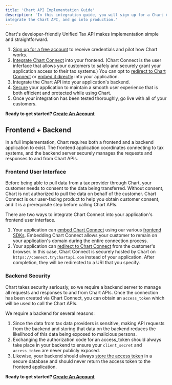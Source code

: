 ```yaml
---
title: 'Chart API Implementation Guide'
description: 'In this integration guide, you will sign up for a Chart Account, set up Chart Connect, 
integrate the Chart API, and go into production.'
---
```


Chart's developer-friendly Unified Tax API makes implementation simple and straightforward.

1. [Sign up for a free account](/implementation/connect/create-dev-account) to receive credentials and pilot how Chart works.
2. [Integrate Chart Connect](/implementation/connect/set-up-chart-connect) into your frontend. 
(Chart Connect is the user inferface that allows your customers to safely
 and securely grant your application access to their tax systems.) 
 You can opt to [redirect to Chart Connect](/implementation/connect/set-up-chart-connect#redirect-to-chart-connect)
 or [embed it directly](/implementation/connect/set-up-chart-connect#embedded-chart-connect) into your application.
3. Integrate the Chart API into your application's backend.
4. [Secure](/implementation/secure) your application to maintain a smooth user experience 
that is both efficient and protected while using Chart.
5. Once your integration has been tested thoroughly, go live with all of your customers.

<Note>**Ready to get started? [Create An Account](/implementation/connect/set-up-chart-connect)**</Note>

## Frontend + Backend

In a full implementation, Chart requires both a frontend and a backend application to exist. 
The frontend application coordinates connecting to tax systems, 
and the backend server securely manages the requests and responses to and from Chart APIs.

### Frontend User Interface

Before being able to pull data from a tax provider through Chart, 
your customer needs to consent to the data being transferred. Without consent, 
Chart is not authorized to pull the data on behalf of the customer. 
Chart Connect is our user-facing product to help you obtain customer consent, 
and it is a prerequisite step before calling Chart APIs.

There are two ways to integrate Chart Connect into your application's frontend user interface.

1. Your application can [embed Chart Connect](/implementation/connect/set-up-chart-connect#embedded-chart-connect)
using our various [frontend SDKs](/developer/sdk). 
Embedding Chart Connect allows your customer to remain on your application's domain during the entire connection process.
2. Your application can [redirect to Chart Connect](/implementation/connect/set-up-chart-connect#redirect-to-chart-connect) from the customer's browser. 
In this case, Chart Connect is securely hosted by Chart on `https://connect.trychartapi.com` instead of your application. 
After completion, they will be redirected to a URI that you specify.

### Backend Security

Chart takes security seriously, so we require a backend server to manage all requests and responses to and from Chart APIs. 
Once the connection has been created via Chart Connect, you can obtain an `access_token` 
which will be used to call the Chart APIs.

We require a backend for several reasons:

1. Since the data from tax data providers is sensitive, making API requests from the backend 
and storing that data on the backend reduces the likelihood of this data being exposed to malicious persons.
2. Exchanging the authorization code for an access_token should always take place in your backend 
to ensure your `client_secret` and `access_token` are never publicly exposed.
3. Likewise, your backend should always [store the access token](/implementation/secure/store) in a secure database 
and should never return the access token to the frontend application.

<Note>**Ready to get started? [Create An Account](/implementation/connect/set-up-chart-connect)**</Note>